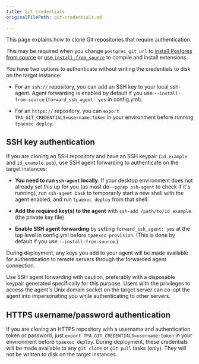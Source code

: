 ```yaml
---
title: Git credentials
originalFilePath: git-credentials.md

---
```


This page explains how to clone Git repositories that require
authentication.

This may be required when you change `postgres_git_url`
to [install Postgres from source](postgres_installation_method_src) or
[use `install_from_source`](install_from_source) to compile and
install extensions.

You have two options to authenticate without writing the credentials to
disk on the target instance:

-   For an `ssh://` repository, you can add an SSH key to your local
    ssh-agent. Agent forwarding is enabled by default if you use
    `--install-from-source` (`forward_ssh_agent: yes` in config.yml).

-   For an `https://` repository, you can
    `export TPA_GIT_CREDENTIALS=username:token` in your environment
    before running `tpaexec deploy`.

## SSH key authentication

If you are cloning an SSH repository and have an SSH keypair
(`id_example` and `id_example.pub`), use SSH agent forwarding to
authenticate on the target instances:

-   **You need to run `ssh-agent` locally**. If your desktop environment
    does not already set this up for you (as most do—`pgrep ssh-agent`
    to check if it's running), run `ssh-agent bash` to temporarily start
    a new shell with the agent enabled, and run `tpaexec deploy` from
    that shell.

-   **Add the required key(s) to the agent** with
    `ssh-add /path/to/id_example` (the private key file)

-   **Enable SSH agent forwarding** by setting `forward_ssh_agent: yes`
    at the top level in config.yml before `tpaexec provision`. (This is
    done by default if you use `--install-from-source`.)

During deployment, any keys you add to your agent will be made available
for authentication to remote servers through the forwarded agent
connection.

Use SSH agent forwarding with caution, preferably with a disposable
keypair generated specifically for this purpose. Users with the
privileges to access the agent's Unix domain socket on the target server
can co-opt the agent into impersonating you while authenticating to
other servers.

## HTTPS username/password authentication

If you are cloning an HTTPS repository with a username and
authentication token or password, just
`export TPA_GIT_CREDENTIALS=username:token` in your environment before
`tpaexec deploy`. During deployment, these credentials will be made
available to any `git clone` or `git pull` tasks (only). They will
not be written to disk on the target instances.
